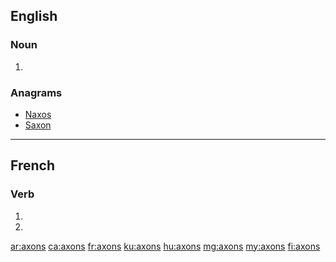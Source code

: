 ==English==

===Noun===
{{head|en|plural}}

# {{plural of|axon|lang=en}}

===Anagrams===
* [[Naxos#English|Naxos]]
* [[Saxon#English|Saxon]]

----

==French==

===Verb===
{{fr-verb-form}}

# {{inflection of|axer||1|p|pres|ind|lang=fr}}
# {{inflection of|axer||1|p|imp|lang=fr}}

[[ar:axons]]
[[ca:axons]]
[[fr:axons]]
[[ku:axons]]
[[hu:axons]]
[[mg:axons]]
[[my:axons]]
[[fi:axons]]